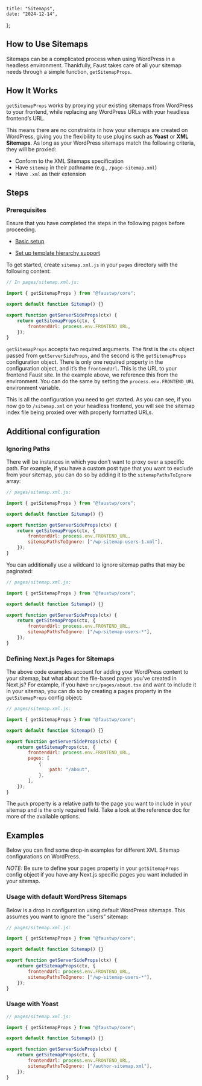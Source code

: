 	title: "Sitemaps",
	date: "2024-12-14",
};

## How to Use Sitemaps

Sitemaps can be a complicated process when using WordPress in a headless environment. Thankfully, Faust takes care of all your sitemap needs through a simple function, `getSitemapProps`.

## How It Works

`getSitemapProps` works by proxying your existing sitemaps from WordPress to your frontend, while replacing any WordPress URLs with your headless frontend’s URL.

This means there are no constraints in how your sitemaps are created on WordPress, giving you the flexibility to use plugins such as **Yoast** or **XML Sitemaps**. As long as your WordPress sitemaps match the following criteria, they will be proxied:

- Conform to the XML Sitemaps specification
- Have `sitemap` in their pathname (e.g., `/page-sitemap.xml`)
- Have `.xml` as their extension

## Steps

### Prerequisites

Ensure that you have completed the steps in the following pages before proceeding.

- [Basic setup](/docs/how-to/basic-setup)

- [Set up template hierarchy support](/docs/how-to/template-hierarchy/)

To get started, create `sitemap.xml.js` in your `pages` directory with the following content:

```javascript
// In pages/sitemap.xml.js:

import { getSitemapProps } from "@faustwp/core";

export default function Sitemap() {}

export function getServerSideProps(ctx) {
	return getSitemapProps(ctx, {
		frontendUrl: process.env.FRONTEND_URL,
	});
}
```

`getSitemapProps` accepts two required arguments. The first is the `ctx` object passed from `getServerSideProps`, and the second is the `getSitemapProps` configuration object. There is only one required property in the configuration object, and it’s the `frontendUrl`. This is the URL to your frontend Faust site. In the example above, we reference this from the environment. You can do the same by setting the `process.env.FRONTEND_URL` environment variable.

This is all the configuration you need to get started. As you can see, if you now go to `/sitemap.xml` on your headless frontend, you will see the sitemap index file being proxied over with properly formatted URLs.

## Additional configuration

### Ignoring Paths

There will be instances in which you don’t want to proxy over a specific path. For example, if you have a custom post type that you want to exclude from your sitemap, you can do so by adding it to the `sitemapPathsToIgnore` array:

```javascript
// pages/sitemap.xml.js:

import { getSitemapProps } from "@faustwp/core";

export default function Sitemap() {}

export function getServerSideProps(ctx) {
	return getSitemapProps(ctx, {
		frontendUrl: process.env.FRONTEND_URL,
		sitemapPathsToIgnore: ["/wp-sitemap-users-1.xml"],
	});
}
```

You can additionally use a wildcard to ignore sitemap paths that may be paginated:

```javascript
// pages/sitemap.xml.js:

import { getSitemapProps } from "@faustwp/core";

export default function Sitemap() {}

export function getServerSideProps(ctx) {
	return getSitemapProps(ctx, {
		frontendUrl: process.env.FRONTEND_URL,
		sitemapPathsToIgnore: ["/wp-sitemap-users-*"],
	});
}
```

### Defining Next.js Pages for Sitemaps

The above code examples account for adding your WordPress content to your sitemap, but what about the file-based pages you’ve created in Next.js? For example, if you have `src/pages/about.tsx` and want to include it in your sitemap, you can do so by creating a pages property in the `getSitemapProps` config object:

```javascript
// pages/sitemap.xml.js:

import { getSitemapProps } from "@faustwp/core";

export default function Sitemap() {}

export function getServerSideProps(ctx) {
	return getSitemapProps(ctx, {
		frontendUrl: process.env.FRONTEND_URL,
		pages: [
			{
				path: "/about",
			},
		],
	});
}
```

The `path` property is a relative path to the page you want to include in your sitemap and is the only required field. Take a look at the reference doc for more of the available options.

## Examples

Below you can find some drop-in examples for different XML Sitemap configurations on WordPress.

_NOTE:_ Be sure to define your pages property in your `getSitemapProps` config object if you have any Next.js specific pages you want included in your sitemap.

### Usage with default WordPress Sitemaps

Below is a drop in configuration using default WordPress sitemaps. This assumes you want to ignore the “users” sitemap:

```javascript
// pages/sitemap.xml.js:

import { getSitemapProps } from "@faustwp/core";

export default function Sitemap() {}

export function getServerSideProps(ctx) {
	return getSitemapProps(ctx, {
		frontendUrl: process.env.FRONTEND_URL,
		sitemapPathsToIgnore: ["/wp-sitemap-users-*"],
	});
}
```

### Usage with Yoast

```javascript
// pages/sitemap.xml.js:

import { getSitemapProps } from "@faustwp/core";

export default function Sitemap() {}

export function getServerSideProps(ctx) {
	return getSitemapProps(ctx, {
		frontendUrl: process.env.FRONTEND_URL,
		sitemapPathsToIgnore: ["/author-sitemap.xml"],
	});
}
```
